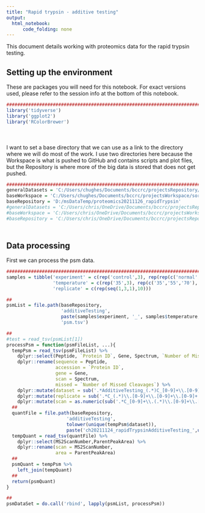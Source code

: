 ```yaml
---
title: "Rapid trypsin - additive testing"
output:
  html_notebook:
      code_folding: none
---
```


This document details working with proteomics data for the rapid trypsin testing.

## Setting up the environment

These are packages you will need for this notebook. For exact versions used, please refer to the session info at the bottom of this notebook.

```r
##########################################################################################
library('tidyverse')
library('ggplot2')
library('RColorBrewer')
```

<div style="margin-bottom:50px;"></div>

I want to set a base directory that we can use as a link to the directory where we will do most of the work. I use two directories here because the Workspace is what is pushed to GitHub and contains scripts and plot files, but the Repository is where more of the big data is stored that does not get pushed.

```r
##########################################################################################
generalDatasets = 'C:/Users/chughes/Documents/bccrc/projectsRepository/generalDatasets'
baseWorkspace = 'C:/Users/chughes/Documents/bccrc/projectsWorkspace/sorensenLab/relatedToRapidTrypsin'
baseRepository = 'D:/msDataTemp/proteomics20211126_rapidTrypsin'
#generalDatasets = 'C:/Users/chris/OneDrive/Documents/bccrc/projectsRepository/generalDatasets'
#baseWorkspace = 'C:/Users/chris/OneDrive/Documents/bccrc/projectsWorkspace/sorensenLab/relatedToYbx1'
#baseRepository = 'C:/Users/chris/OneDrive/Documents/bccrc/projectsRepository/sorensenLab/relatedToYbx1'
```

<div style="margin-bottom:50px;"></div>

## Data processing

First we can process the psm data.

```r
##########################################################################################
samples = tibble('experiment' = c(rep('control',3), rep(rep(c('normal','doc','sp3'), each = 3),3)),
                 'temperature' = c(rep('35',3), rep(c('35','55','70'), each = 9)),
                 'replicate' = c(rep(seq(1,3,1),10)))

##
psmList = file.path(baseRepository,
                    'additiveTesting', 
                    paste(samples$experiment, '_', samples$temperature, '_', samples$replicate, sep=''),
                    'psm.tsv')

##
#test = read_tsv(psmList[1])
processPsm = function(psmFileList, ...){
  tempPsm = read_tsv(psmFileList) %>%
    dplyr::select(Peptide, `Protein ID`, Gene, Spectrum, `Number of Missed Cleavages`) %>%
    dplyr::rename(sequence = Peptide, 
                  accession = `Protein ID`,
                  gene = Gene,
                  scan = Spectrum,
                  missed = `Number of Missed Cleavages`) %>%
    dplyr::mutate(dataset = sub('.*AdditiveTesting_(.*)C_[0-9]+\\.[0-9]+\\.[0-9]+\\.[0-9]+','\\1',scan)) %>%
    dplyr::mutate(replicate = sub('.*C_(.*)\\.[0-9]+\\.[0-9]+\\.[0-9]+','\\1',scan)) %>%
    dplyr::mutate(scan = as.numeric(sub('.*C_[0-9]+\\.(.*)\\.[0-9]+\\.[0-9]+','\\1',scan)))
  ##
  quantFile = file.path(baseRepository,
                      'additiveTesting', 
                      tolower(unique(tempPsm$dataset)),
                      paste('ch20211124_rapidTrypsinAdditiveTesting_',unique(tempPsm$dataset),'C_',unique(tempPsm$replicate),'.raw_Matrix.txt',sep=''))
  tempQuant = read_tsv(quantFile) %>%
    dplyr::select(MS2ScanNumber,ParentPeakArea) %>%
    dplyr::rename(scan = MS2ScanNumber, 
                  area = ParentPeakArea)
  ##
  psmQuant = tempPsm %>%
    left_join(tempQuant)
  ##
  return(psmQuant)
}

##
psmDataSet = do.call('rbind', lapply(psmList, processPsm))
```
